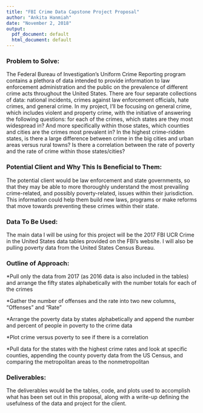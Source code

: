```yaml
---
title: "FBI Crime Data Capstone Project Proposal"
author: "Ankita Hanmiah"
date: "November 2, 2018"
output:
  pdf_document: default
  html_document: default
---
```


### Problem to Solve:
The Federal Bureau of Investigation's Uniform Crime Reporting program contains a plethora of data intended to provide information to law enforcement administration and the public on the prevalence of different crime acts throughout the United States. There are four separate collections of data: national incidents, crimes against law enforcement officials, hate crimes, and general crime. In my project, I'll be focusing on general crime, which includes violent and property crime, with the initiative of answering the following questions: for each of the crimes, which states are they most widespread in? And more specifically within those states, which counties and cities are the crimes most prevalent in? In the highest crime-ridden states, is there a large difference between crime in the big cities and urban areas versus rural towns? Is there a correlation between the rate of poverty and the rate of crime within those states/cities?

### Potential Client and Why This Is Beneficial to Them:
The potential client would be law enforcement and state governments, so that they may be able to more thoroughly understand the most prevailing crime-related, and possibly poverty-related, issues within their jurisdiction. This information could help them build new laws, programs or make reforms that move towards preventing these crimes within their state. 

### Data To Be Used:
The main data I will be using for this project will be the 2017 FBI UCR Crime in the United States data tables provided on the FBI's website. I will also be pulling poverty data from the United States Census Bureau.

### Outline of Approach:
*Pull only the data from 2017 (as 2016 data is also included in the tables) and arrange the fifty states alphabetically with the number totals for each of the crimes

*Gather the number of offenses and the rate into two new columns, "Offenses" and "Rate"

*Arrange the poverty data by states alphabetically and append the number and percent of people in poverty to the crime data

*Plot crime versus poverty to see if there is a correlation

*Pull data for the states with the highest crime rates and look at specific counties, appending the county poverty data from the US Census, and comparing the metropolitan areas to the nonmetropolitan

### Deliverables:
The deliverables would be the tables, code, and plots used to accomplish what has been set out in this proposal, along with a write-up defining the usefulness of the data and project for the client.

